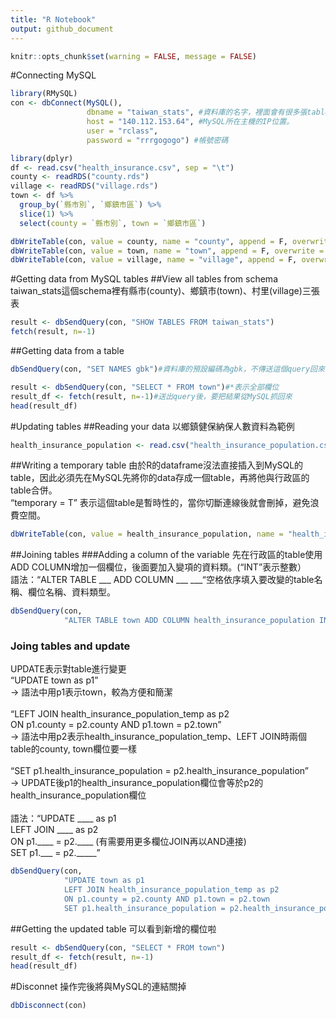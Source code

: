 ---
title: "R Notebook"
output: github_document
---
```{r include=FALSE}
knitr::opts_chunk$set(warning = FALSE, message = FALSE)
```

#Connecting MySQL
```{r}
library(RMySQL)
con <- dbConnect(MySQL(), 
                 dbname = "taiwan_stats", #資料庫的名字，裡面會有很多張table。在MySQL叫"schema"
                 host = "140.112.153.64", #MySQL所在主機的IP位置。
                 user = "rclass",
                 password = "rrrgogogo") #帳號密碼
```

```{r include=FALSE}
library(dplyr)
df <- read.csv("health_insurance.csv", sep = "\t")
county <- readRDS("county.rds")
village <- readRDS("village.rds")
town <- df %>% 
  group_by(`縣市別`, `鄉鎮市區`) %>% 
  slice(1) %>% 
  select(county = `縣市別`, town = `鄉鎮市區`)

dbWriteTable(con, value = county, name = "county", append = F, overwrite = T , row.names=F)
dbWriteTable(con, value = town, name = "town", append = F, overwrite = T , row.names=F)
dbWriteTable(con, value = village, name = "village", append = F, overwrite = T , row.names=F)
```
#Getting data from MySQL tables
##View all tables from schema
taiwan_stats這個schema裡有縣市(county)、鄉鎮市(town)、村里(village)三張表
```{r}
result <- dbSendQuery(con, "SHOW TABLES FROM taiwan_stats")
fetch(result, n=-1)
```
##Getting data from a table
```{r}
dbSendQuery(con, "SET NAMES gbk")#資料庫的預設編碼為gbk，不傳送這個query回來會是亂碼

result <- dbSendQuery(con, "SELECT * FROM town")#*表示全部欄位
result_df <- fetch(result, n=-1)#送出query後，要把結果從MySQL抓回來
head(result_df) 
```
#Updating tables
##Reading your data
以鄉鎮健保納保人數資料為範例
```{r}
health_insurance_population <- read.csv("health_insurance_population.csv", fileEncoding = "utf-8")
```
##Writing a temporary table
由於R的dataframe沒法直接插入到MySQL的table，因此必須先在MySQL先將你的data存成一個table，再將他與行政區的table合併。\
"temporary = T" 表示這個table是暫時性的，當你切斷連線後就會刪掉，避免浪費空間。\

```{r}
dbWriteTable(con, value = health_insurance_population, name = "health_insurance_population_temp", row.names=F, overwrite = T, temporary = T)
```
##Joining tables
###Adding a column of the variable
先在行政區的table使用ADD COLUMN增加一個欄位，後面要加入變項的資料類。("INT"表示整數）\
語法："ALTER TABLE ___  ADD COLUMN  ___  ___"空格依序填入要改變的table名稱、欄位名稱、資料類型。\

```{r}
dbSendQuery(con,
            "ALTER TABLE town ADD COLUMN health_insurance_population INT")
```
### Joing tables and update

UPDATE表示對table進行變更\
"UPDATE town as p1" \
-> 語法中用p1表示town，較為方便和簡潔\
\
"LEFT JOIN health_insurance_population_temp as p2 \
 ON p1.county = p2.county AND p1.town = p2.town" \
-> 語法中用p2表示health_insurance_population_temp、LEFT JOIN時兩個table的county, town欄位要一樣\
\
"SET p1.health_insurance_population = p2.health_insurance_population"\
-> UPDATE後p1的health_insurance_population欄位會等於p2的health_insurance_population欄位\
\
語法："UPDATE ____ as p1\
      LEFT JOIN ____ as p2 \
      ON p1.____ = p2.____    (有需要用更多欄位JOIN再以AND連接)\
      SET p1.___ = p2._____"\
```{r}
dbSendQuery(con,
            "UPDATE town as p1 
            LEFT JOIN health_insurance_population_temp as p2 
            ON p1.county = p2.county AND p1.town = p2.town
            SET p1.health_insurance_population = p2.health_insurance_population")
```
##Getting the updated table
可以看到新增的欄位啦
```{r}
result <- dbSendQuery(con, "SELECT * FROM town")
result_df <- fetch(result, n=-1)
head(result_df)
```

#Disconnet
操作完後將與MySQL的連結關掉
```{r}
dbDisconnect(con)
```

